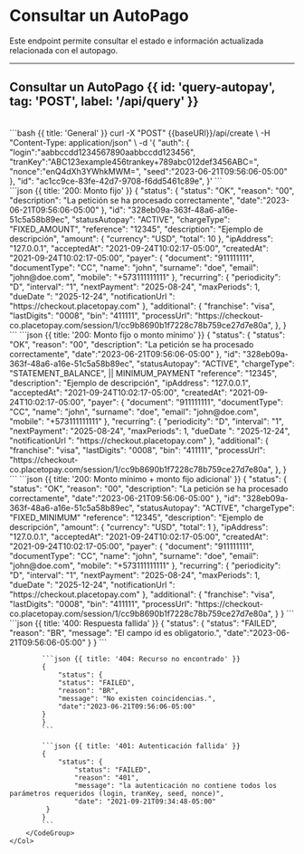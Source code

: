 
# Consultar un AutoPago

Este endpoint permite consultar el estado e información actualizada relacionada con el autopago.

---

## Consultar un AutoPago {{ id: 'query-autopay', tag: 'POST', label: '/api/query' }}

<Row>
    <Col>
        <ApiReader
            path="/api/query"
            method="POST"
            api={props.refs}
        />
    </Col>
    <Col sticky>
        <br />
        <CodeGroup title="Solicitud" tag="POST" label="/api/create">
            ```bash {{ title: 'General' }}
            curl -X "POST" {{baseURl}}/api/create \
            -H "Content-Type: application/json" \
            -d '{
                "auth": {
                    "login":"aabbccdd1234567890aabbccdd123456",
                    "tranKey":"ABC123example456trankey+789abc012def3456ABC=",
                    "nonce":"enQ4dXh3YWhkMWM=",
                    "seed":"2023-06-21T09:56:06-05:00"
                },
                "id": "ac1cc9ce-83fe-42d7-9708-f6dd5461c89e",
            }'
            ```
        </CodeGroup>
    </Col>
</Row>

<Row>
    <Col>
        <ApiReader
            path="/api/query"
            method="POST"
            type="response"
            api={props.refs}
        />
    </Col>
    <Col sticky>
        <br />
        <CodeGroup title="Respuesta">
            ```json {{ title: '200: Monto fijo' }}
            {
                "status": {
                    "status": "OK",
                    "reason": "00",
                    "description": "La petición se ha procesado correctamente",
                    "date":"2023-06-21T09:56:06-05:00"
               },
               "id": "328eb09a-363f-48a6-a16e-51c5a58b89ec",
               "statusAutopay": "ACTIVE",
               "chargeType": "FIXED_AMOUNT",
               "reference": "12345",
               "description": "Ejemplo de descripción",
               "amount": {
                 "currency": "USD",
                 "total": 10
               },
               "ipAddress": "127.0.0.1",
               "acceptedAt": "2021-09-24T10:02:17-05:00",
               "createdAt": "2021-09-24T10:02:17-05:00",
               "payer": {
                    "document": "911111111",
                    "documentType": "CC",
                    "name": "john",
                    "surname": "doe",
                    "email": "john@doe.com",
                    "mobile": "+573111111111"
              },
              "recurring": {
                "periodicity": "D",
                "interval": "1",
                "nextPayment": "2025-08-24",
                "maxPeriods": 1,
                "dueDate ": "2025-12-24",
                "notificationUrl ": "https://checkout.placetopay.com"
              },
             "additional": {
                "franchise": "visa",
                "lastDigits": "0008",
                "bin": "411111",
                "processUrl": "https://checkout-co.placetopay.com/session/1/cc9b8690b1f7228c78b759ce27d7e80a",
             },
            }
            ```
            ```json {{ title: '200: Monto fijo o monto mínimo' }}
            {
                "status": {
                    "status": "OK",
                    "reason": "00",
                    "description": "La petición se ha procesado correctamente",
                    "date":"2023-06-21T09:56:06-05:00"
                },
                "id": "328eb09a-363f-48a6-a16e-51c5a58b89ec",
                "statusAutopay": "ACTIVE",
                "chargeType": "STATEMENT_BALANCE", || MINIMUM_PAYMENT
                "reference": "12345",
                "description": "Ejemplo de descripción",
                "ipAddress": "127.0.0.1",
                "acceptedAt": "2021-09-24T10:02:17-05:00",
                "createdAt": "2021-09-24T10:02:17-05:00",
                "payer": {
                    "document": "911111111",
                    "documentType": "CC",
                    "name": "john",
                    "surname": "doe",
                    "email": "john@doe.com",
                    "mobile": "+573111111111"
                },
                "recurring": {
                    "periodicity": "D",
                    "interval": "1",
                    "nextPayment": "2025-08-24",
                    "maxPeriods": 1,
                    "dueDate ": "2025-12-24",
                    "notificationUrl ": "https://checkout.placetopay.com"
               },
                "additional": {
                    "franchise": "visa",
                    "lastDigits": "0008",
                    "bin": "411111",
                    "processUrl": "https://checkout-co.placetopay.com/session/1/cc9b8690b1f7228c78b759ce27d7e80a",
                },
            }
            ```
             ```json {{ title: '200: Monto mínimo + monto fijo adicional' }}
                    {
                        "status": {
                            "status": "OK",
                            "reason": "00",
                            "description": "La petición se ha procesado correctamente",
                            "date":"2023-06-21T09:56:06-05:00"
                        },
                        "id": "328eb09a-363f-48a6-a16e-51c5a58b89ec",
                        "statusAutopay": "ACTIVE",
                        "chargeType": "FIXED_MINIMUM"
                        "reference": "12345",
                        "description": "Ejemplo de descripción",
                        "amount": {
                            "currency": "USD",
                            "total": 1
                        },
                        "ipAddress": "127.0.0.1",
                        "acceptedAt": "2021-09-24T10:02:17-05:00",
                        "createdAt": "2021-09-24T10:02:17-05:00",
                        "payer": {
                            "document": "911111111",
                            "documentType": "CC",
                            "name": "john",
                            "surname": "doe",
                            "email": "john@doe.com",
                            "mobile": "+573111111111"
                        },
                        "recurring": {
                            "periodicity": "D",
                            "interval": "1",
                            "nextPayment": "2025-08-24",
                            "maxPeriods": 1,
                            "dueDate ": "2025-12-24",
                            "notificationUrl ": "https://checkout.placetopay.com"
                        },
                        "additional": {
                            "franchise": "visa",
                            "lastDigits": "0008",
                            "bin": "411111",
                            "processUrl": "https://checkout-co.placetopay.com/session/1/cc9b8690b1f7228c78b759ce27d7e80a",
                        }
                    }
                    ```
            ```json {{ title: '400: Respuesta fallida' }}
            {
                "status": {
                    "status": "FAILED",
                    "reason": "BR",
                    "message": "El campo id es obligatorio.",
                    "date":"2023-06-21T09:56:06-05:00"
                }
            }
            ```

            ```json {{ title: '404: Recurso no encontrado' }}
            {
                "status": {
                "status": "FAILED",
                "reason": "BR",
                "message": "No existen coincidencias.",
                "date":"2023-06-21T09:56:06-05:00"
            }
            }
            ```

            ```json {{ title: '401: Autenticación fallida' }}
            {
                "status": {
                    "status": "FAILED",
                    "reason": "401",
                    "message": "la autenticación no contiene todos los parámetros requeridos (login, tranKey, seed, nonce)",
                    "date": "2021-09-21T09:34:48-05:00"
             }
            }
            ```
        </CodeGroup>
    </Col>
</Row>

